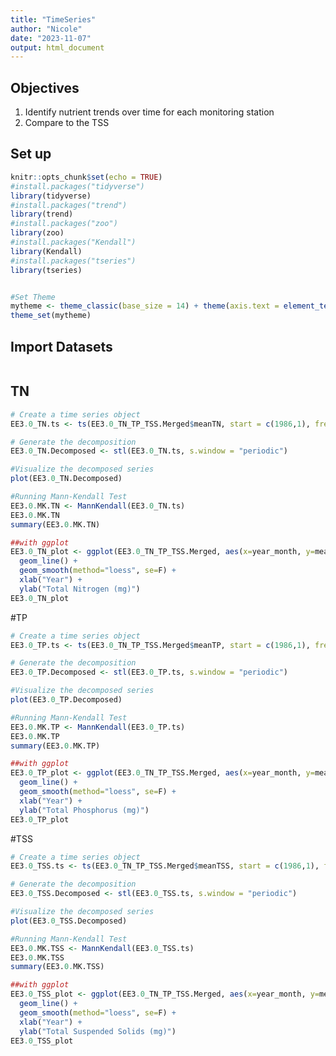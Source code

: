 ```yaml
---
title: "TimeSeries"
author: "Nicole"
date: "2023-11-07"
output: html_document
---
```

## Objectives
1. Identify nutrient trends over time for each monitoring station
2. Compare to the TSS

## Set up
```r
knitr::opts_chunk$set(echo = TRUE)
#install.packages("tidyverse")
library(tidyverse)
#install.packages("trend")
library(trend)
#install.packages("zoo")
library(zoo)
#install.packages("Kendall")
library(Kendall)
#install.packages("tseries")
library(tseries)


#Set Theme
mytheme <- theme_classic(base_size = 14) + theme(axis.text = element_text(color = "black"), legend.position = "top")
theme_set(mytheme)
```

## Import Datasets
```r

```

## TN
```r
# Create a time series object
EE3.0_TN.ts <- ts(EE3.0_TN_TP_TSS.Merged$meanTN, start = c(1986,1), frequency =12)

# Generate the decomposition
EE3.0_TN.Decomposed <- stl(EE3.0_TN.ts, s.window = "periodic")

#Visualize the decomposed series
plot(EE3.0_TN.Decomposed)

#Running Mann-Kendall Test
EE3.0.MK.TN <- MannKendall(EE3.0_TN.ts)
EE3.0.MK.TN
summary(EE3.0.MK.TN)

##with ggplot
EE3.0_TN_plot <- ggplot(EE3.0_TN_TP_TSS.Merged, aes(x=year_month, y=meanTN)) +
  geom_line() +
  geom_smooth(method="loess", se=F) +
  xlab("Year") +
  ylab("Total Nitrogen (mg)")
EE3.0_TN_plot

```

#TP
```r
# Create a time series object
EE3.0_TP.ts <- ts(EE3.0_TN_TP_TSS.Merged$meanTP, start = c(1986,1), frequency =12)

# Generate the decomposition
EE3.0_TP.Decomposed <- stl(EE3.0_TP.ts, s.window = "periodic")

#Visualize the decomposed series
plot(EE3.0_TP.Decomposed)

#Running Mann-Kendall Test
EE3.0.MK.TP <- MannKendall(EE3.0_TP.ts)
EE3.0.MK.TP
summary(EE3.0.MK.TP)

##with ggplot
EE3.0_TP_plot <- ggplot(EE3.0_TN_TP_TSS.Merged, aes(x=year_month, y=meanTP)) +
  geom_line() +
  geom_smooth(method="loess", se=F) +
  xlab("Year") +
  ylab("Total Phosphorus (mg)")
EE3.0_TP_plot
```

#TSS
```r
# Create a time series object
EE3.0_TSS.ts <- ts(EE3.0_TN_TP_TSS.Merged$meanTSS, start = c(1986,1), frequency =12)

# Generate the decomposition
EE3.0_TSS.Decomposed <- stl(EE3.0_TSS.ts, s.window = "periodic")

#Visualize the decomposed series
plot(EE3.0_TSS.Decomposed)

#Running Mann-Kendall Test
EE3.0.MK.TSS <- MannKendall(EE3.0_TSS.ts)
EE3.0.MK.TSS
summary(EE3.0.MK.TSS)

##with ggplot
EE3.0_TSS_plot <- ggplot(EE3.0_TN_TP_TSS.Merged, aes(x=year_month, y=meanTSS)) +
  geom_line() +
  geom_smooth(method="loess", se=F) +
  xlab("Year") +
  ylab("Total Suspended Solids (mg)")
EE3.0_TSS_plot
```
